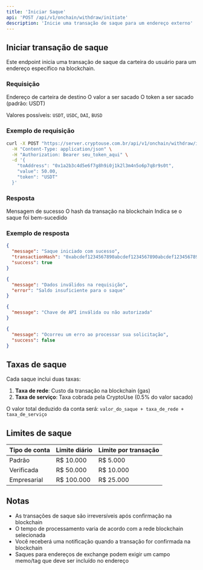```yaml
---
title: 'Iniciar Saque'
api: 'POST /api/v1/onchain/withdraw/initiate'
description: 'Inicie uma transação de saque para um endereço externo'
---
```


## Iniciar transação de saque

Este endpoint inicia uma transação de saque da carteira do usuário para um endereço específico na blockchain.

### Requisição

<ParamField body="toAddress" type="string" required>
  Endereço de carteira de destino
</ParamField>

<ParamField body="value" type="number" required>
  O valor a ser sacado
</ParamField>

<ParamField body="token" type="string">
  O token a ser sacado (padrão: USDT)
  
  Valores possíveis: `USDT`, `USDC`, `DAI`, `BUSD`
</ParamField>

### Exemplo de requisição

```bash
curl -X POST "https://server.cryptouse.com.br/api/v1/onchain/withdraw/initiate" \
  -H "Content-Type: application/json" \
  -H "Authorization: Bearer seu_token_aqui" \
  -d '{
    "toAddress": "0x1a2b3c4d5e6f7g8h9i0j1k2l3m4n5o6p7q8r9s0t",
    "value": 50.00,
    "token": "USDT"
  }'
```

### Resposta

<ResponseField name="message" type="string">
  Mensagem de sucesso
</ResponseField>

<ResponseField name="transactionHash" type="string">
  O hash da transação na blockchain
</ResponseField>

<ResponseField name="success" type="boolean">
  Indica se o saque foi bem-sucedido
</ResponseField>

### Exemplo de resposta

<CodeGroup>

```json Sucesso (200)
{
  "message": "Saque iniciado com sucesso",
  "transactionHash": "0xabcdef1234567890abcdef1234567890abcdef1234567890abcdef1234567890",
  "success": true
}
```

```json Requisição inválida (400)
{
  "message": "Dados inválidos na requisição",
  "error": "Saldo insuficiente para o saque"
}
```

```json Não autorizado (401)
{
  "message": "Chave de API inválida ou não autorizada"
}
```

```json Erro interno (500)
{
  "message": "Ocorreu um erro ao processar sua solicitação",
  "success": false
}
```

</CodeGroup>

## Taxas de saque

Cada saque inclui duas taxas:

1. **Taxa de rede**: Custo da transação na blockchain (gas)
2. **Taxa de serviço**: Taxa cobrada pela CryptoUse (0.5% do valor sacado)

O valor total deduzido da conta será: `valor_do_saque + taxa_de_rede + taxa_de_serviço`

## Limites de saque

| Tipo de conta | Limite diário | Limite por transação |
|---------------|---------------|----------------------|
| Padrão        | R$ 10.000     | R$ 5.000             |
| Verificada    | R$ 50.000     | R$ 10.000            |
| Empresarial   | R$ 100.000    | R$ 25.000            |

## Notas

- As transações de saque são irreversíveis após confirmação na blockchain
- O tempo de processamento varia de acordo com a rede blockchain selecionada
- Você receberá uma notificação quando a transação for confirmada na blockchain
- Saques para endereços de exchange podem exigir um campo memo/tag que deve ser incluído no endereço 
